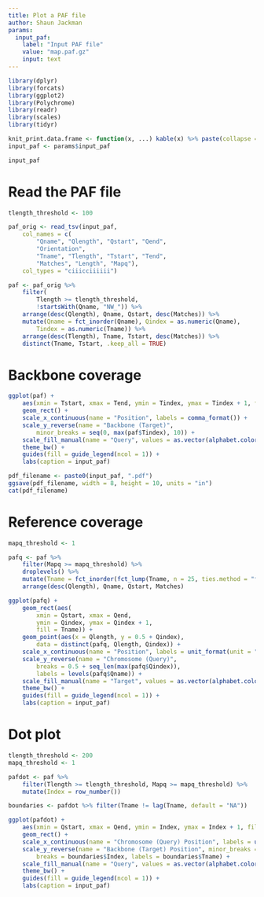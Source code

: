 ```yaml
---
title: Plot a PAF file
author: Shaun Jackman
params:
  input_paf:
    label: "Input PAF file"
    value: "map.paf.gz"
    input: text
---
```


```r
library(dplyr)
library(forcats)
library(ggplot2)
library(Polychrome)
library(readr)
library(scales)
library(tidyr)

knit_print.data.frame <- function(x, ...) kable(x) %>% paste(collapse = "\n") %>% asis_output
input_paf <- params$input_paf

input_paf
```

# Read the PAF file
```r
tlength_threshold <- 100

paf_orig <- read_tsv(input_paf,
	col_names = c(
		"Qname", "Qlength", "Qstart", "Qend",
		"Orientation",
		"Tname", "Tlength", "Tstart", "Tend",
		"Matches", "Length", "Mapq"),
	col_types = "ciiicciiiiii")

paf <- paf_orig %>%
	filter(
		Tlength >= tlength_threshold,
		!startsWith(Qname, "NW_")) %>%
	arrange(desc(Qlength), Qname, Qstart, desc(Matches)) %>%
	mutate(Qname = fct_inorder(Qname), Qindex = as.numeric(Qname),
		Tindex = as.numeric(Tname)) %>%
	arrange(desc(Tlength), Tname, Tstart, desc(Matches)) %>%
	distinct(Tname, Tstart, .keep_all = TRUE)
```

# Backbone coverage
```r
ggplot(paf) +
	aes(xmin = Tstart, xmax = Tend, ymin = Tindex, ymax = Tindex + 1, fill = Qname) +
	geom_rect() +
	scale_x_continuous(name = "Position", labels = comma_format()) +
	scale_y_reverse(name = "Backbone (Target)",
		minor_breaks = seq(0, max(paf$Tindex), 10)) +
	scale_fill_manual(name = "Query", values = as.vector(alphabet.colors(26))) +
	theme_bw() +
	guides(fill = guide_legend(ncol = 1)) +
	labs(caption = input_paf)
```

```r
pdf_filename <- paste0(input_paf, ".pdf")
ggsave(pdf_filename, width = 8, height = 10, units = "in")
cat(pdf_filename)
```

# Reference coverage
```r
mapq_threshold <- 1

pafq <- paf %>%
	filter(Mapq >= mapq_threshold) %>%
	droplevels() %>%
	mutate(Tname = fct_inorder(fct_lump(Tname, n = 25, ties.method = "first"))) %>%
	arrange(desc(Qlength), Qname, Qstart, Matches)

ggplot(pafq) +
	geom_rect(aes(
		xmin = Qstart, xmax = Qend,
		ymin = Qindex, ymax = Qindex + 1,
		fill = Tname)) +
	geom_point(aes(x = Qlength, y = 0.5 + Qindex),
		data = distinct(pafq, Qlength, Qindex)) +
	scale_x_continuous(name = "Position", labels = unit_format(unit = "M", scale = 1e-6)) +
	scale_y_reverse(name = "Chromosome (Query)",
		breaks = 0.5 + seq_len(max(pafq$Qindex)),
		labels = levels(pafq$Qname)) +
	scale_fill_manual(name = "Target", values = as.vector(alphabet.colors(26))) +
	theme_bw() +
	guides(fill = guide_legend(ncol = 1)) +
	labs(caption = input_paf)
```

# Dot plot
```r
tlength_threshold <- 200
mapq_threshold <- 1

pafdot <- paf %>%
	filter(Tlength >= tlength_threshold, Mapq >= mapq_threshold) %>%
	mutate(Index = row_number())

boundaries <- pafdot %>% filter(Tname != lag(Tname, default = "NA"))

ggplot(pafdot) +
	aes(xmin = Qstart, xmax = Qend, ymin = Index, ymax = Index + 1, fill = Qname) +
	geom_rect() +
	scale_x_continuous(name = "Chromosome (Query) Position", labels = unit_format(unit = "M", scale = 1e-6)) +
	scale_y_reverse(name = "Backbone (Target) Position", minor_breaks = NULL,
		breaks = boundaries$Index, labels = boundaries$Tname) +
	scale_fill_manual(name = "Query", values = as.vector(alphabet.colors(26))) +
	theme_bw() +
	guides(fill = guide_legend(ncol = 1)) +
	labs(caption = input_paf)
```
